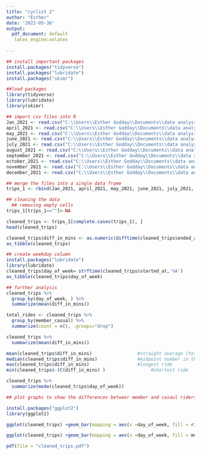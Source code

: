 ---
title: "cyclist 2"
author: "Esther"
date: '2022-05-30'
output:
  pdf_document: default
   latex_engine:xelatex
  
---


```{r include=FALSE}
## install important packages
install.packages("tidyverse")
install.packages("lubridate")
install.packages("skimr")
```


```{r include=FALSE}
##load packages
library(tidyverse)
library(lubridate)
library(skimr)
```


```{r include=FALSE}
## import csv files into R 
Jan_2021 <- read.csv("C:\\Users\\Esther Godday\\Documents\\data analysis learning excel file\\cyclicist data. CSV\\January 2021\\202101-divvy-tripdata.csv")
april_2021 <- read.csv("C:\\Users\\Esther Godday\\Documents\\data analysis learning excel file\\cyclicist data. CSV\\April 2021\\202104-divvy-tripdata.csv")
may_2021 <- read.csv("C:\\Users\\Esther Godday\\Documents\\data analysis learning excel file\\cyclicist data. CSV\\May 2021\\202105-divvy-tripdata.csv")
june_2021 <- read.csv("C:\\Users\\Esther Godday\\Documents\\data analysis learning excel file\\cyclicist data. CSV\\June 2021\\202106-divvy-tripdata.csv")
july_2021 <- read.csv("C:\\Users\\Esther Godday\\Documents\\data analysis learning excel file\\cyclicist data. CSV\\July 2021\\202107-divvy-tripdata.csv")
august_2021 <- read.csv("C:\\Users\\Esther Godday\\Documents\\data analysis learning excel file\\cyclicist data. CSV\\August 2021\\202108-divvy-tripdata.csv")
september_2021 <- read.csv("C:\\Users\\Esther Godday\\Documents\\data analysis learning excel file\\cyclicist data. CSV\\September 2021\\202109-divvy-tripdata.csv")
october_2021 <- read.csv("C:\\Users\\Esther Godday\\Documents\\data analysis learning excel file\\cyclicist data. CSV\\October 2021\\202110-divvy-tripdata.csv")
november_2021 <- read.csv("C:\\Users\\Esther Godday\\Documents\\data analysis learning excel file\\cyclicist data. CSV\\November 2021\\202111-divvy-tripdata.csv")
december_2021 <- read.csv("C:\\Users\\Esther Godday\\Documents\\data analysis learning excel file\\cyclicist data. CSV\\December 2021\\202112-divvy-tripdata.csv")
```



```{r include=FALSE}

## merge the files into a single data frame
trips_1 <- rbind(Jan_2021, april_2021, may_2021, june_2021, july_2021, august_2021, september_2021, october_2021,mnovember_2021, december_2021)
```



```{r}
## cleaning the data 
  ## removing empty cells
trips_1[trips_1==""]<-NA
```


```{r}
cleaned_trips <- trips_1[complete.cases(trips_1), ] 
head(cleaned_trips)

```


```{r include=FALSE}
cleaned_trips$diff_in_mins <- as.numeric(difftime(cleaned_trips$ended_at, cleaned_trips$started_at, units =c("mins")))
as_tibble(cleaned_trips)

```

```{r}
## create weekday column
install.packages("lubridate")
library(lubridate)
cleaned_trips$day_of_week= strftime(cleaned_trips$started_at,'%A')       ## Start time as weekday
as_tibble(cleaned_trips$day_of_week)
```

```{r}
## further analysis
cleaned_trips %>%
  group_by(day_of_week, ) %>%
  summarize(mean(diff_in_mins))
```

```{r}
total_rides <- cleaned_trips %>%
  group_by(member_casual) %>%
  summarize(count = n(), .groups="drop")
```

```{r}
cleaned_trips %>% 
  summarize(mean(diff_in_mins))
```

```{r}
mean(cleaned_trips$diff_in_mins)                 #straight average (total ride length / rides)
median(cleaned_trips$diff_in_mins)               #midpoint number in the ascending array of ride lengths
max(cleaned_trips$diff_in_mins)                  #longest ride
min(cleaned_trips$-(C(diff_in_mins) )                 #shortest ride

```
```{r}

cleaned_trips %>%
  summarize(mode(cleaned_trips$day_of_week))
```
```{r}
## plot graphs to show the differences betweer member and casaul riders

install.packages("ggplot2")
library(ggplot2)
```

```{r}
ggplot(cleaned_trips) +geom_bar(mapping = aes(x =day_of_week, fill = rideable_type)) + facet_wrap(~member_casual) + theme(axis.text.x=element_text(angle =45, hjust =1))

```

```{r}
ggplot(cleaned_trips) +geom_bar(mapping = aes(x =day_of_week, fill = member_casual))
```


```{r}
pdf(file = "cleaned_trips.pdf")

```

